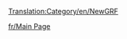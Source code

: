 [[Translation:Category/en/NewGRF]]

{{en/Bilingual box| Fr
| --
| The following is a list of pages relating to NewGRF.}}


{{fr/Navbox NewGRF}}

[[fr/Main Page]]